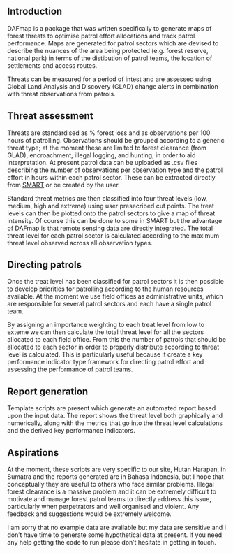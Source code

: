 ## Introduction

DAFmap is a package that was written specifically to generate maps of forest threats
to optimise patrol effort allocations and track patrol performance. Maps are
generated for patrol sectors which are devised to describe the nuances of the area 
being protected (e.g. forest reserve, national park) in terms of the distibution of 
patrol teams, the location of settlements and access routes. 

Threats can be measured for a period of intest and are assessed using Global Land
Analysis and Discovery (GLAD) change alerts in combination with threat observations
from patrols. 

## Threat assessment

Threats are standardised as % forest loss and as observations per 100 hours of 
patrolling. Observations should be grouped according to a generic threat type; at
the moment these are limited to forest clearance (from GLAD), encroachment, illegal
logging, and hunting, in order to aid interpretation. At present patrol data can be
uploaded as .csv files describing the number of observations per observation type 
and the patrol effort in hours within each patrol sector. These can be extracted
directly from [SMART](http://smartconservationtools.org/) or be created by the user.

Standard threat metrics are then classified into four threat levels (low, medium, 
high and extreme) using user presecribed cut points. The treat levels can then be
plotted onto the patrol sectors to give a map of threat intensity. Of course
this can be done to some in SMART but the advantage of DAFmap is that 
remote sensing data are directly integrated. The total threat level for each patrol
sector is calculated according to the maximum threat level observed across all
observation types. 

## Directing patrols 

Once the treat level has been classified for patrol sectors it is then possible to
develop priorities for patrolling according to the human resources available. At the
moment we use field offices as administrative units, which are responsible for 
several patrol sectors and each have a single patrol team. 

By assigning an importance weighting to each treat level from low to exteme we can
then calculate the total threat level for all the sectors allocated to each field
office. From this the number of patrols that should be allocated to each sector
in order to properly distribute according to threat level is calculated. This is 
particularly useful because it create a key performance indicator type framework
for directing patrol effort and assessing the performance of patrol teams.

## Report generation

Template scripts are present which generate an automated report based upon the
input data. The report shows the threat level both graphically and numerically,
along with the metrics that go into the threat level calculations and the derived
key performance indicators.

## Aspirations

At the moment, these scripts are very specific to our site, Hutan Harapan, in
Sumatra and the reports generated are in Bahasa Indonesia, but I hope that 
conceptually they are useful to others who face similar problems. Illegal forest
clearance is a massive problem and it can be extremely difficult to motivate 
and manage forest patrol teams to directly address this issue, particularly when
perpetrators and well organised and violent. Any feedback and suggestions would
be extremely welcome.

I am sorry that no example data are available but my data are sensitive and I don't
have time to generate some hypothetical data at present. If you need any help
getting the code to run please don't hesitate in getting in touch. 